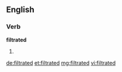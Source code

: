 ==English==

===Verb===
'''filtrated'''

# {{past of|[[filtrate]]}}

[[de:filtrated]]
[[et:filtrated]]
[[mg:filtrated]]
[[vi:filtrated]]